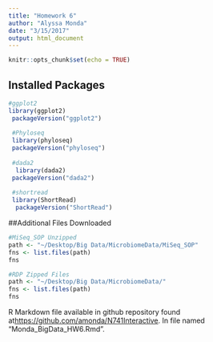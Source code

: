 ```yaml
---
title: "Homework 6"
author: "Alyssa Monda"
date: "3/15/2017"
output: html_document
---
```


```r
knitr::opts_chunk$set(echo = TRUE)
```

## Installed Packages
```r
#ggplot2
library(ggplot2)
 packageVersion("ggplot2")
 
 #Phyloseq
 library(phyloseq)
 packageVersion("phyloseq")
 
 #dada2
  library(dada2)
 packageVersion("dada2")
 
 #shortread
 library(ShortRead)
  packageVersion("ShortRead")
```

##Additional Files Downloaded
```r
#MiSeq_SOP Unzipped
path <- "~/Desktop/Big Data/MicrobiomeData/MiSeq_SOP"
fns <- list.files(path)
fns

#RDP Zipped Files
path <- "~/Desktop/Big Data/MicrobiomeData/"
fns <- list.files(path)
fns
```

R Markdown file available in github repository found at<https://github.com/amonda/N741Interactive>. In file named "Monda_BigData_HW6.Rmd".
